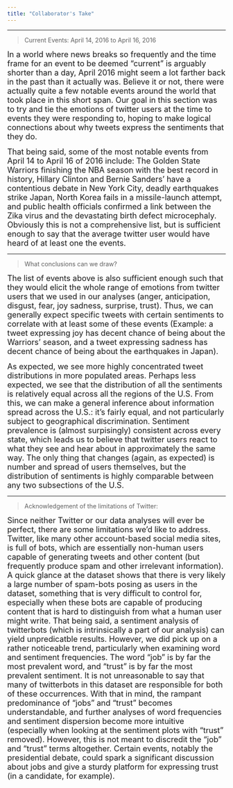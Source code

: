 ```yaml
---
title: "Collaborator's Take"
---
```


***

> Current Events: April 14, 2016 to April 16, 2016

<font size="4"> In a world where news breaks so frequently and the time frame for an event to be deemed "current" is arguably shorter than a day, April 2016 might seem a lot farther back in the past than it actually was. Believe it or not, there were actually quite a few notable events around the world that took place in this short span. Our goal in this section was to try and tie the emotions of twitter users at the time to events they were responding to, hoping to make logical connections about why tweets express the sentiments that they do. </font>

<font size="4"> That being said, some of the most notable events from April 14 to April 16 of 2016 include: The Golden State Warriors finishing the NBA season with the best record in history, Hillary Clinton and Bernie Sanders' have a contentious debate in New York City, deadly earthquakes strike Japan, North Korea fails in a missile-launch attempt, and public health officials confirmed a link between the Zika virus and the devastating birth defect microcephaly. Obviously this is not a comprehensive list, but is sufficient enough to say that the average twitter user would have heard of at least one the events. </font>

***

> What conclusions can we draw?

<font size="4"> The list of events above is also sufficient enough such that they would elicit the whole range of emotions from twitter users that we used in our analyses (anger, anticipation, disgust, fear, joy sadness, surprise, trust). Thus, we can generally expect specific tweets with certain sentiments to correlate with at least some of these events (Example: a tweet expressing joy has decent chance of being about the Warriors' season, and a tweet expressing sadness has decent chance of being about the earthquakes in Japan). </font>

<font size="4"> As expected, we see more highly concentrated tweet distributions in more populated areas. Perhaps less expected, we see that the distribution of all the sentiments is relatively equal across all the regions of the U.S. From this, we can make a general inference about information spread across the U.S.: it's fairly equal, and not particularly subject to geographical discrimination. Sentiment prevalence is (almost surpisingly) consistent across every state, which leads us to believe that twitter users react to what they see and hear about in approximately the same way. The only thing that changes (again, as expected) is number and spread of users themselves, but the distribution of sentiments is highly comparable between any two subsections of the U.S. </font>

***

> Acknowledgement of the limitations of Twitter:

<font size="4"> Since neither Twitter or our data analyses will ever be perfect, there are some limitations we'd like to address. Twitter, like many other account-based social media sites, is full of bots, which are essentially non-human users capable of generating tweets and other content (but frequently produce spam and other irrelevant information). A quick glance at the dataset shows that there is very likely a large number of spam-bots posing as users in the dataset, something that is very difficult to control for, especially when these bots are capable of producing content that is hard to distinguish from what a human user might write. That being said, a sentiment analysis of twitterbots (which is intrinsically a part of our analysis) can yield unpredicatble  results. However, we did pick up on a rather noticeable trend, particularly when examining word and sentiment frequencies. The word "job" is by far the most prevalent word, and "trust" is by far the most prevalent sentiment. It is not unreasonable to say that many of twitterbots in this dataset are responsible for both of these occurrences. With that in mind, the rampant predominance of "jobs" and "trust" becomes understandable, and further analyses of word frequencies and sentiment dispersion become more intuitive (especially when looking at the sentiment plots with "trust" removed). However, this is not meant to discredit the "job" and "trust" terms altogether. Certain events, notably the presidential debate, could spark a significant discussion about jobs and give a sturdy platform for expressing trust (in a candidate, for example).  </font> 

